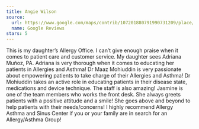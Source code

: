 ```yaml
---
title: Angie Wilson
source:
  url: https://www.google.com/maps/contrib/107201880791990731209/place/ChIJw45wRvJgDogRc2YZw4_NllA/@41.562459,-88.121095,17z/data=!3m1!4b1
  name: Google Reviews
stars: 5
---
```

This is my daughter’s Allergy Office. I can’t give enough praise when it comes to patient care and customer service. My daughter sees Adriana Muñoz, PA. Adriana is very thorough when it comes to educating her patients in Allergies and Asthma! Dr Maaz Mohiuddin is very passionate about empowering patients to take charge of their Allergies and Asthma! Dr Mohiuddin takes an active role in educating patients in their disease state, medications and device technique. The staff is also amazing! Jasmine is one of the team members who works the front desk. She always greets patients with a positive attitude and a smile! She goes above and beyond to help patients with their needs/concerns! I highly recommend Allergy Asthma and Sinus Center if you or your family are in search for an Allergy/Asthma Group!
